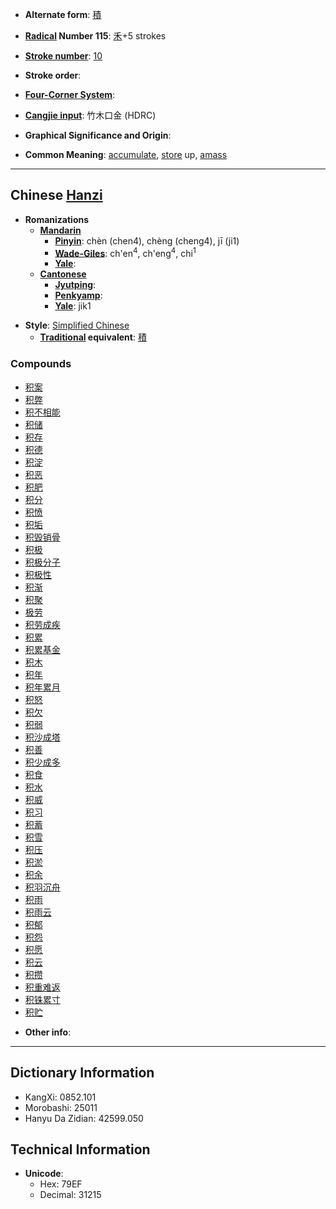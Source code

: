 * '''Alternate form''': [[積]]

* '''[[Wiktionary:Chinese radical index| Radical]] Number 115''': [[Wiktionary:Chinese radical index 禾|禾]]+5 strokes

* '''[[Wiktionary:Chinese total strokes index|Stroke number]]''': [[Wiktionary:Chinese total strokes index 10|10]]

* '''Stroke order''': 

* '''[[Wiktionary:Chinese four corner index|Four-Corner System]]''': 

* '''[[Wiktionary:Chinese Cangjie index|Cangjie input]]''': 竹木口金 (HDRC)

* '''Graphical Significance and Origin''': 

* '''Common Meaning''': [[accumulate]], [[store]] up, [[amass]]

----

== Chinese [[Hanzi]] ==

* '''Romanizations'''
** '''[[Mandarin]]'''
*** '''[[Pinyin]]''': chèn (chen4), chèng (cheng4), jī (ji1)
*** '''[[Wade-Giles]]''': ch'en<sup>4</sup>, ch'eng<sup>4</sup>, chi<sup>1</sup>
*** '''[[Yale]]''': 
** '''[[Cantonese]]'''
*** '''[[Jyutping]]''':
*** '''[[Penkyamp]]''': 
*** '''[[Yale]]''': jik1

* '''Style''': [[Simplified Chinese]] 
** '''[[Traditional Chinese|Traditional]] equivalent''': [[積]]

===Compounds===
*[[积案]]
*[[积弊]]
*[[积不相能]]
*[[积储]]
*[[积存]]
*[[积德]]
*[[积淀]]
*[[积恶]]
*[[积肥]]
*[[积分]]
*[[积愤]]
*[[积垢]]
*[[积毁销骨]]
*[[积极]]
*[[积极分子]]
*[[积极性]]
*[[积渐]]
*[[积聚]]
*[[极劳]]
*[[积劳成疾]]
*[[积累]]
*[[积累基金]]
*[[积木]]
*[[积年]]
*[[积年累月]]
*[[积怒]]
*[[积欠]]
*[[积弱]]
*[[积沙成塔]]
*[[积善]]
*[[积少成多]]
*[[积食]]
*[[积水]]
*[[积威]]
*[[积习]]
*[[积蓄]]
*[[积雪]]
*[[积压]]
*[[积淤]]
*[[积余]]
*[[积羽沉舟]]
*[[积雨]]
*[[积雨云]]
*[[积郁]]
*[[积怨]]
*[[积愿]]
*[[积云]]
*[[积攒]]
*[[积重难返]]
*[[积铢累寸]]
*[[积贮]]

* '''Other info''': 

----

== Dictionary Information ==

* KangXi: 0852.101
* Morobashi: 25011
* Hanyu Da Zidian: 42599.050

== Technical Information ==

* '''Unicode''':
** Hex: 79EF
** Decimal: 31215